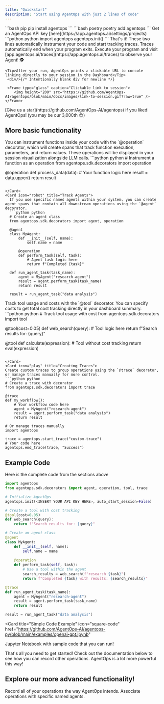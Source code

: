 ```yaml
---
title: "Quickstart"
description: "Start using AgentOps with just 2 lines of code"
---
```


<Steps>
  <Step title="Install the AgentOps SDK">
    <CodeGroup>
      ```bash pip 
      pip install agentops
      ```
      ```bash poetry
      poetry add agentops
      ```
    </CodeGroup>
  </Step>
  <Step title="Add 2 lines of code">
    <CodeTooltip />
    Get an AgentOps API key [here](https://app.agentops.ai/settings/projects)
      <CodeGroup>
        ```python python
        import agentops
        agentops.init(<INSERT YOUR API KEY HERE>)
        ```
      </CodeGroup>
      That's it! These two lines automatically instrument your code and start tracking traces. Traces automatically end when your program exits.
    <EnvTooltip />
  </Step>
  <Step title="Run your agent">
    Execute your program and visit [app.agentops.ai/traces](https://app.agentops.ai/traces) to observe your Agent! 🕵️

    <Tip>After your run, AgentOps prints a clickable URL to console linking directly to your session in the Dashboard</Tip> 
     <div/>{/* Intentionally blank div for newline */}

     <Frame type="glass" caption="Clickable link to session">
        <img height="200" src="https://github.com/AgentOps-AI/agentops/blob/main/docs/images/link-to-session.gif?raw=true" />
    </Frame>
  </Step>
</Steps>
<Check>[Give us a star](https://github.com/AgentOps-AI/agentops) if you liked AgentOps! (you may be our <span id="stars-text">3,000th</span> 😊)</Check>

## More basic functionality

<CardGroup cols={1}>

<Card icon="code" title="Decorate Operations">
  You can instrument functions inside your code with the `@operation` decorator, which will create spans that track function execution, parameters, and return values. These operations will be displayed in your session visualization alongside LLM calls.
  ```python python
  # Instrument a function as an operation
  from agentops.sdk.decorators import operation
  
  @operation
  def process_data(data):
      # Your function logic here
      result = data.upper()
      return result
```

</Card>
<Card icon="robot" title="Track Agents">
  If you use specific named agents within your system, you can create agent spans that contain all downstream operations using the `@agent` decorator.
  ```python python
  # Create an agent class
  from agentops.sdk.decorators import agent, operation
  
  @agent
  class MyAgent:
      def __init__(self, name):
          self.name = name
          
      @operation
      def perform_task(self, task):
          # Agent task logic here
          return f"Completed {task}"

  def run_agent_task(task_name):
      agent = MyAgent("research-agent")
      result = agent.perform_task(task_name)
      return result

  result = run_agent_task("data analysis")
  ```

</Card>
<Card icon="wrench" title="Track Tools">
  Track tool usage and costs with the `@tool` decorator. You can specify costs to get total cost tracking directly in your dashboard summary.
  ```python python
  # Track tool usage with cost
  from agentops.sdk.decorators import tool
  
  @tool(cost=0.05)
  def web_search(query):
      # Tool logic here
      return f"Search results for: {query}"
      
  @tool
  def calculate(expression):
      # Tool without cost tracking
      return eval(expression)
  ```

</Card>
<Card icon="play" title="Creating Traces">
  Create custom traces to group operations using the `@trace` decorator, or manage traces manually for more control.
  ```python python
  # Create a trace with decorator
  from agentops.sdk.decorators import trace
  
  @trace
  def my_workflow():
      # Your workflow code here
      agent = MyAgent("research-agent")
      result = agent.perform_task("data analysis")
      return result
      
  # Or manage traces manually
  import agentops
  
  trace = agentops.start_trace("custom-trace")
  # Your code here
  agentops.end_trace(trace, "Success")
  ```
</Card>
</CardGroup>


## Example Code

Here is the complete code from the sections above

```python python
import agentops
from agentops.sdk.decorators import agent, operation, tool, trace

# Initialize AgentOps
agentops.init(<INSERT YOUR API KEY HERE>, auto_start_session=False)

# Create a tool with cost tracking
@tool(cost=0.05)
def web_search(query):
    return f"Search results for: {query}"

# Create an agent class
@agent
class MyAgent:
    def __init__(self, name):
        self.name = name
        
    @operation
    def perform_task(self, task):
        # Use a tool within the agent
        search_results = web_search(f"research {task}")
        return f"Completed {task} with results: {search_results}"

@trace
def run_agent_task(task_name):
    agent = MyAgent("research-agent")
    result = agent.perform_task(task_name)
    return result

result = run_agent_task("data analysis")
```

<Card
  title="Simple Code Example"
  icon="square-code"
  href="https://github.com/AgentOps-AI/agentops-py/blob/main/examples/openai-gpt.ipynb"
>
  Jupyter Notebook with sample code that you can run!
</Card>

<Check>
  That's all you need to get started! Check out the documentation below to see how you can record other operations. AgentOps is a lot more powerful this way!
</Check>

## Explore our more advanced functionality!

<CardGroup cols={2}>
  <Card
    title="Examples and Video Guides"
    icon="square-code"
    href="/v2/examples"
  >
    Record all of your operations the way AgentOps intends.
  </Card>
  <Card title="Tracking Agents" icon="robot" href="/v2/usage/tracking-agents">
    Associate operations with specific named agents.
  </Card>
</CardGroup>

<script type="module" src="/scripts/github_stars.js"></script>
<script type="module" src="/scripts/scroll-img-fadein-animation.js"></script>
<script type="module" src="/scripts/button_heartbeat_animation.js"></script>
<script type="css" src="/styles/styles.css"></script>
<script type="module" src="/scripts/adjust_api_dynamically.js"></script>

